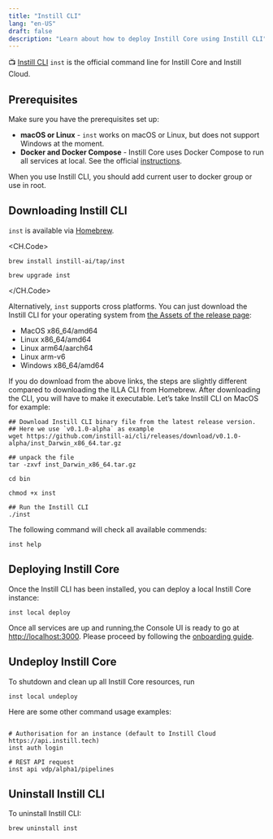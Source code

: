 ```yaml
---
title: "Instill CLI"
lang: "en-US"
draft: false
description: "Learn about how to deploy Instill Core using Instill CLI"
---
```


📺 [Instill CLI](https://github.com/instill-ai/cli) `inst` is the official command line for Instill Core and Instill Cloud.

<ZoomableImg
  src="https://github.com/instill-ai/base/assets/141675602/52ce1eef-5169-4cbf-933d-9b37901a2c4f"
  alt="Instill CLI"
/>

## Prerequisites

Make sure you have the prerequisites set up:

- **macOS or Linux** - `inst` works on macOS or Linux, but does not support Windows at the moment.
- **Docker and Docker Compose** - Instill Core uses Docker Compose to run all services at local. See the official [instructions](https://docs.docker.com/compose/install).

<InfoBlock type="tip" title="tip">
  When you use Instill CLI, you should add current user to docker group or use
  in root.
</InfoBlock>

## Downloading Instill CLI

`inst` is available via [Homebrew](https://brew.sh/).

<CH.Code>
```shellscript Install
brew install instill-ai/tap/inst
```

```shellscript Upgrade
brew upgrade inst
```

</CH.Code>

Alternatively, `inst` supports cross platforms. You can just download the Instill CLI for your operating system from [the Assets of the release page](https://github.com/instill-ai/cli/releases/latest):

- MacOS x86_64/amd64
- Linux x86_64/amd64
- Linux arm64/aarch64
- Linux arm-v6
- Windows x86_64/amd64

If you do download from the above links, the steps are slightly different compared to downloading the ILLA CLI from Homebrew.
After downloading the CLI, you will have to make it executable. Let’s take Instill CLI on MacOS for example:

```shellscript
## Download Instill CLI binary file from the latest release version.
## Here we use `v0.1.0-alpha` as example
wget https://github.com/instill-ai/cli/releases/download/v0.1.0-alpha/inst_Darwin_x86_64.tar.gz

## unpack the file
tar -zxvf inst_Darwin_x86_64.tar.gz

cd bin

chmod +x inst

## Run the Instill CLI
./inst
```

The following command will check all available commends:

```shellscript
inst help
```

## Deploying Instill Core

Once the Instill CLI has been installed, you can deploy a local Instill Core instance:

```shellscript
inst local deploy
```

Once all services are up and running,the Console UI is ready to go at [http://localhost:3000](http://localhost:3000).
Please proceed by following the [onboarding guide](../authorisation).

## Undeploy Instill Core

To shutdown and clean up all Instill Core resources, run

```shellscript
inst local undeploy
```

Here are some other command usage examples:

```shellscript

# Authorisation for an instance (default to Instill Cloud https://api.instill.tech)
inst auth login

# REST API request
inst api vdp/alpha1/pipelines
```

## Uninstall Instill CLI

To uninstall Instill CLI:

```shellscript
brew uninstall inst
```
